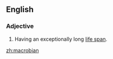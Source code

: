 ==English==

===Adjective===
{{en-adj}}

# Having an exceptionally long [[life span]].

[[zh:macrobian]]